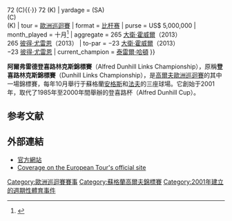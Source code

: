 {{Infobox golf tournament
| name             = Alfred Dunhill<br>Links Championship
| image            = 
| location         =蘇格蘭[[安格斯_(蘇格蘭)|安格斯]]和[[法夫|法夫]]
| establishment    = 2001
| org              = [[IMG_(公司)|IMG]]
| course           = [[聖安德魯老球場|聖安德魯老球場]]<br>[[卡诺斯蒂冠军球场|卡诺斯蒂冠军球场]]<br>[[金斯巴恩斯|金斯巴恩斯]]
| par              = 72 (SA){{·}} 72 (C){{·}} 72 (K)
| yardage          = {{convert|7307|yd|m}} (SA)<br/>{{convert|7412|yd|m}} (C)<br/>{{convert|7150|yd|m}} (K)
| tour             = [[歐洲巡迴賽|歐洲巡迴賽]]
| format           = [[比杆赛|比杆赛]]
| purse            = US$ 5,000,000
| month_played     = 十月<ref>{{cite news|title=登喜路林克斯锦标赛阵容豪华 各界名流大咖齐聚首|url=http://sports.sina.com.cn/golf/epgatour/2015-09-30/doc-ifximeyv2681568.shtml|accessdate=2016-01-07|publisher=新浪體育|date=2015-09-30|archive-date=2017-03-30|archive-url=https://web.archive.org/web/20170330173943/http://sports.sina.com.cn/golf/epgatour/2015-09-30/doc-ifximeyv2681568.shtml|dead-url=no}}</ref>
| aggregate        = 265 [[大衛·霍威爾_(高爾夫運動員)|大衛·霍威爾]]（2013）<br>265 [[彼得·尤雷恩|彼得·尤雷恩]]（2013）
| to-par           = −23 [[大衛·霍威爾_(高爾夫運動員)|大衛·霍威爾]]（2013）<br> −23 [[彼得·尤雷恩|彼得·尤雷恩]]
| current_champion = {{flagicon|DNK}} [[泰雷爾·哈頓|泰雷爾·哈頓]]
}}

'''阿爾弗雷德登喜路林克斯錦標賽'''（Alfred Dunhill Links Championship），原稱'''登喜路林克斯錦標賽'''（Dunhill Links Championship），是[[高爾夫|高爾夫]][[歐洲巡迴賽|歐洲巡迴賽]]的其中一場錦標賽，每年10月舉行于蘇格蘭[[安格斯_(蘇格蘭)|安格斯]]和[[法夫|法夫]]的三座球場。它創始于2001年，取代了1985年至2000年間舉辦的登喜路杯（Alfred Dunhill Cup）。

==参考文献==
{{reflist}}
==外部連結==
*[http://www.alfreddunhilllinks.com/ 官方網站] {{Wayback|url=http://www.alfreddunhilllinks.com/ |date=20210502005135 }}
*[http://www.europeantour.com/europeantour/season=2015/tournamentid=2015076/index.html Coverage on the European Tour's official site] {{Wayback|url=http://www.europeantour.com/europeantour/season=2015/tournamentid=2015076/index.html |date=20190413154431 }}

{{coord|56.15|-3.12|type:event|display=title}}

[[Category:歐洲巡迴賽賽事|Category:歐洲巡迴賽賽事]]
[[Category:蘇格蘭高爾夫錦標賽|Category:蘇格蘭高爾夫錦標賽]]
[[Category:2001年建立的週期性體育事件|Category:2001年建立的週期性體育事件]]